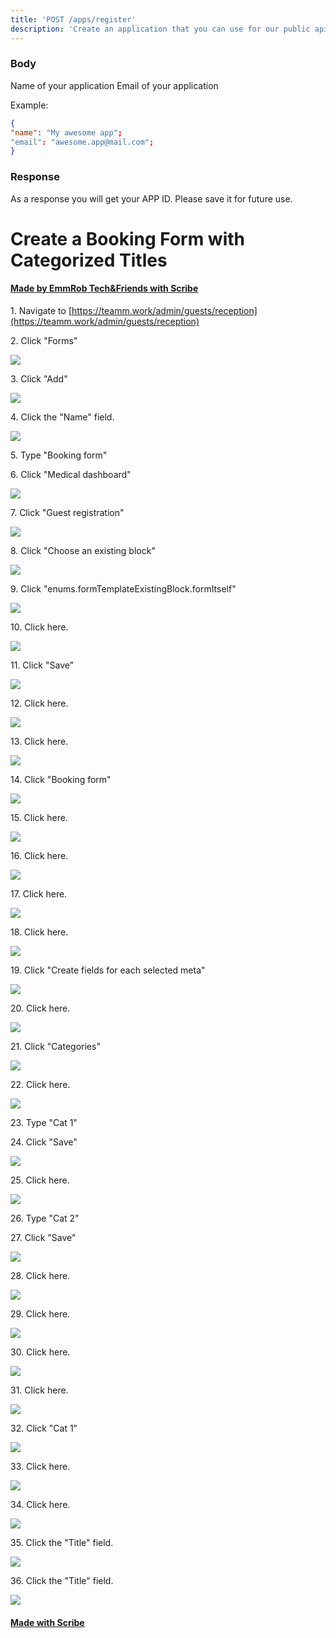 ```yaml
---
title: 'POST /apps/register'
description: 'Create an application that you can use for our public api.'
---
```



### Body

<ParamField path="name" type="string" required>
 Name of your application
</ParamField>
<ParamField path="email" type="string" required>
 Email of your application
</ParamField>

Example:
```json
{
"name": "My awesome app";
"email": "awesome.app@mail.com";
}
```


### Response

As a response you will get your APP ID. Please save it for future use.


# Create a Booking Form with Categorized Titles
#### [Made by EmmRob Tech&Friends with Scribe](https://scribehow.com/shared/Create_a_Booking_Form_with_Categorized_Titles__gN0k4jAnQ4a-V7oZDQWoaQ)


1\. Navigate to [https://teamm.work/admin/guests/reception](https://teamm.work/admin/guests/reception)


2\. Click "Forms"

![](https://ajeuwbhvhr.cloudimg.io/colony-recorder.s3.amazonaws.com/files/2024-05-21/03b42046-9a5d-4504-8443-05167c05a5f4/ascreenshot.jpeg?tl_px=0,549&br_px=1719,1510&force_format=png&width=1120.0&wat=1&wat_opacity=1&wat_gravity=northwest&wat_url=https://colony-recorder.s3.amazonaws.com/images/watermarks/0EA5E9_standard.png&wat_pad=92,276)


3\. Click "Add"

![](https://ajeuwbhvhr.cloudimg.io/colony-recorder.s3.amazonaws.com/files/2024-05-21/c64a33e2-ded6-4053-b367-2bc068b63ec3/ascreenshot.jpeg?tl_px=1290,0&br_px=2666,769&force_format=png&width=1120.0&wat=1&wat_opacity=1&wat_gravity=northwest&wat_url=https://colony-recorder.s3.amazonaws.com/images/watermarks/0EA5E9_standard.png&wat_pad=968,60)


4\. Click the "Name" field.

![](https://ajeuwbhvhr.cloudimg.io/colony-recorder.s3.amazonaws.com/files/2024-05-21/95d1637f-b664-4c29-8a30-16f187ee9815/ascreenshot.jpeg?tl_px=252,0&br_px=1972,961&force_format=png&width=1120.0&wat=1&wat_opacity=1&wat_gravity=northwest&wat_url=https://colony-recorder.s3.amazonaws.com/images/watermarks/0EA5E9_standard.png&wat_pad=524,263)


5\. Type "Booking form"


6\. Click "Medical dashboard"

![](https://ajeuwbhvhr.cloudimg.io/colony-recorder.s3.amazonaws.com/files/2024-05-21/071d4872-0993-48a7-9a5b-568cd7c759f9/ascreenshot.jpeg?tl_px=92,423&br_px=1811,1384&force_format=png&width=1120.0&wat=1&wat_opacity=1&wat_gravity=northwest&wat_url=https://colony-recorder.s3.amazonaws.com/images/watermarks/0EA5E9_standard.png&wat_pad=524,276)


7\. Click "Guest registration"

![](https://ajeuwbhvhr.cloudimg.io/colony-recorder.s3.amazonaws.com/files/2024-05-21/968abbde-b212-4634-b689-2114d2e89780/ascreenshot.jpeg?tl_px=86,525&br_px=1805,1486&force_format=png&width=1120.0&wat=1&wat_opacity=1&wat_gravity=northwest&wat_url=https://colony-recorder.s3.amazonaws.com/images/watermarks/0EA5E9_standard.png&wat_pad=524,276)


8\. Click "Choose an existing block"

![](https://ajeuwbhvhr.cloudimg.io/colony-recorder.s3.amazonaws.com/files/2024-05-21/be6abc05-748a-445b-9d16-b535a90590d6/ascreenshot.jpeg?tl_px=172,551&br_px=1891,1512&force_format=png&width=1120.0&wat=1&wat_opacity=1&wat_gravity=northwest&wat_url=https://colony-recorder.s3.amazonaws.com/images/watermarks/0EA5E9_standard.png&wat_pad=524,277)


9\. Click "enums.formTemplateExistingBlock.formItself"

![](https://ajeuwbhvhr.cloudimg.io/colony-recorder.s3.amazonaws.com/files/2024-05-21/7fc29fdb-6432-412f-a30a-8cea9ee300fc/ascreenshot.jpeg?tl_px=164,651&br_px=1883,1612&force_format=png&width=1120.0&wat=1&wat_opacity=1&wat_gravity=northwest&wat_url=https://colony-recorder.s3.amazonaws.com/images/watermarks/0EA5E9_standard.png&wat_pad=524,276)


10\. Click here.

![](https://ajeuwbhvhr.cloudimg.io/colony-recorder.s3.amazonaws.com/files/2024-05-21/21161520-e46d-4a17-b676-e4b2051d6dad/ascreenshot.jpeg?tl_px=510,493&br_px=2230,1454&force_format=png&width=1120.0&wat=1&wat_opacity=1&wat_gravity=northwest&wat_url=https://colony-recorder.s3.amazonaws.com/images/watermarks/0EA5E9_standard.png&wat_pad=524,277)


11\. Click "Save"

![](https://ajeuwbhvhr.cloudimg.io/colony-recorder.s3.amazonaws.com/files/2024-05-21/27412002-e7af-46bb-a960-01bdf112962a/ascreenshot.jpeg?tl_px=946,784&br_px=2666,1746&force_format=png&width=1120.0&wat=1&wat_opacity=1&wat_gravity=northwest&wat_url=https://colony-recorder.s3.amazonaws.com/images/watermarks/0EA5E9_standard.png&wat_pad=647,412)


12\. Click here.

![](https://ajeuwbhvhr.cloudimg.io/colony-recorder.s3.amazonaws.com/files/2024-05-21/18f0622c-e54e-4575-81ed-167f5685176f/ascreenshot.jpeg?tl_px=0,0&br_px=1719,961&force_format=png&width=1120.0&wat=1&wat_opacity=1&wat_gravity=northwest&wat_url=https://colony-recorder.s3.amazonaws.com/images/watermarks/0EA5E9_standard.png&wat_pad=322,253)


13\. Click here.

![](https://ajeuwbhvhr.cloudimg.io/colony-recorder.s3.amazonaws.com/files/2024-05-21/742be59a-5473-4661-840f-6d6c0ed68e70/ascreenshot.jpeg?tl_px=0,0&br_px=1719,961&force_format=png&width=1120.0&wat=1&wat_opacity=1&wat_gravity=northwest&wat_url=https://colony-recorder.s3.amazonaws.com/images/watermarks/0EA5E9_standard.png&wat_pad=453,262)


14\. Click "Booking form"

![](https://ajeuwbhvhr.cloudimg.io/colony-recorder.s3.amazonaws.com/files/2024-05-21/d7035fef-0669-44fd-b166-6c3b9cc6aa07/ascreenshot.jpeg?tl_px=0,0&br_px=1719,961&force_format=png&width=1120.0&wat=1&wat_opacity=1&wat_gravity=northwest&wat_url=https://colony-recorder.s3.amazonaws.com/images/watermarks/0EA5E9_standard.png&wat_pad=444,260)


15\. Click here.

![](https://ajeuwbhvhr.cloudimg.io/colony-recorder.s3.amazonaws.com/files/2024-05-21/51ec38dd-bc0a-4abe-af3e-5bab5ce18271/ascreenshot.jpeg?tl_px=334,0&br_px=2054,961&force_format=png&width=1120.0&wat=1&wat_opacity=1&wat_gravity=northwest&wat_url=https://colony-recorder.s3.amazonaws.com/images/watermarks/0EA5E9_standard.png&wat_pad=524,241)


16\. Click here.

![](https://ajeuwbhvhr.cloudimg.io/colony-recorder.s3.amazonaws.com/files/2024-05-21/6aefaa8b-af1b-445e-886c-b8a442fd5b6d/ascreenshot.jpeg?tl_px=120,0&br_px=1840,961&force_format=png&width=1120.0&wat=1&wat_opacity=1&wat_gravity=northwest&wat_url=https://colony-recorder.s3.amazonaws.com/images/watermarks/0EA5E9_standard.png&wat_pad=524,206)


17\. Click here.

![](https://ajeuwbhvhr.cloudimg.io/colony-recorder.s3.amazonaws.com/files/2024-05-21/b6ca5724-54db-4774-b1c0-d70779bc4de7/ascreenshot.jpeg?tl_px=0,71&br_px=1719,1032&force_format=png&width=1120.0&wat=1&wat_opacity=1&wat_gravity=northwest&wat_url=https://colony-recorder.s3.amazonaws.com/images/watermarks/0EA5E9_standard.png&wat_pad=474,277)


18\. Click here.

![](https://ajeuwbhvhr.cloudimg.io/colony-recorder.s3.amazonaws.com/files/2024-05-21/de1bd30d-3cab-4059-bee5-b214f0d59933/ascreenshot.jpeg?tl_px=832,145&br_px=2552,1106&force_format=png&width=1120.0&wat=1&wat_opacity=1&wat_gravity=northwest&wat_url=https://colony-recorder.s3.amazonaws.com/images/watermarks/0EA5E9_standard.png&wat_pad=524,277)


19\. Click "Create fields for each selected meta"

![](https://ajeuwbhvhr.cloudimg.io/colony-recorder.s3.amazonaws.com/files/2024-05-21/1ae09253-fa50-42ce-9734-5cad040c4cc6/ascreenshot.jpeg?tl_px=859,0&br_px=2579,961&force_format=png&width=1120.0&wat=1&wat_opacity=1&wat_gravity=northwest&wat_url=https://colony-recorder.s3.amazonaws.com/images/watermarks/0EA5E9_standard.png&wat_pad=524,259)


20\. Click here.

![](https://ajeuwbhvhr.cloudimg.io/colony-recorder.s3.amazonaws.com/files/2024-05-21/09746cca-1243-4cc9-9d6c-072d59b399cb/ascreenshot.jpeg?tl_px=0,37&br_px=1719,998&force_format=png&width=1120.0&wat=1&wat_opacity=1&wat_gravity=northwest&wat_url=https://colony-recorder.s3.amazonaws.com/images/watermarks/0EA5E9_standard.png&wat_pad=283,276)


21\. Click "Categories"

![](https://ajeuwbhvhr.cloudimg.io/colony-recorder.s3.amazonaws.com/files/2024-05-21/adcfdd47-380a-4006-b9dd-7039f160eb77/ascreenshot.jpeg?tl_px=946,0&br_px=2666,961&force_format=png&width=1120.0&wat=1&wat_opacity=1&wat_gravity=northwest&wat_url=https://colony-recorder.s3.amazonaws.com/images/watermarks/0EA5E9_standard.png&wat_pad=832,18)


22\. Click here.

![](https://ajeuwbhvhr.cloudimg.io/colony-recorder.s3.amazonaws.com/files/2024-05-21/83bc9c40-a951-4839-b68d-20494ed58a5c/ascreenshot.jpeg?tl_px=946,0&br_px=2666,961&force_format=png&width=1120.0&wat=1&wat_opacity=1&wat_gravity=northwest&wat_url=https://colony-recorder.s3.amazonaws.com/images/watermarks/0EA5E9_standard.png&wat_pad=892,116)


23\. Type "Cat 1"


24\. Click "Save"

![](https://ajeuwbhvhr.cloudimg.io/colony-recorder.s3.amazonaws.com/files/2024-05-21/356b1a0c-840a-4883-91ae-746cf3fc33c9/ascreenshot.jpeg?tl_px=946,637&br_px=2666,1598&force_format=png&width=1120.0&wat=1&wat_opacity=1&wat_gravity=northwest&wat_url=https://colony-recorder.s3.amazonaws.com/images/watermarks/0EA5E9_standard.png&wat_pad=673,277)


25\. Click here.

![](https://ajeuwbhvhr.cloudimg.io/colony-recorder.s3.amazonaws.com/files/2024-05-21/84439071-bd5b-4541-a097-9c7858eaec83/ascreenshot.jpeg?tl_px=946,0&br_px=2666,961&force_format=png&width=1120.0&wat=1&wat_opacity=1&wat_gravity=northwest&wat_url=https://colony-recorder.s3.amazonaws.com/images/watermarks/0EA5E9_standard.png&wat_pad=892,122)


26\. Type "Cat 2"


27\. Click "Save"

![](https://ajeuwbhvhr.cloudimg.io/colony-recorder.s3.amazonaws.com/files/2024-05-21/e0512cec-f980-4f99-ade1-bec2effe8473/ascreenshot.jpeg?tl_px=946,673&br_px=2666,1634&force_format=png&width=1120.0&wat=1&wat_opacity=1&wat_gravity=northwest&wat_url=https://colony-recorder.s3.amazonaws.com/images/watermarks/0EA5E9_standard.png&wat_pad=662,277)


28\. Click here.

![](https://ajeuwbhvhr.cloudimg.io/colony-recorder.s3.amazonaws.com/files/2024-05-21/73b04b45-ada2-4ac0-9983-fdfa26aa3770/ascreenshot.jpeg?tl_px=0,37&br_px=1719,998&force_format=png&width=1120.0&wat=1&wat_opacity=1&wat_gravity=northwest&wat_url=https://colony-recorder.s3.amazonaws.com/images/watermarks/0EA5E9_standard.png&wat_pad=483,276)


29\. Click here.

![](https://ajeuwbhvhr.cloudimg.io/colony-recorder.s3.amazonaws.com/files/2024-05-21/6f6085bb-6570-4b7a-a369-e6523089d3b0/ascreenshot.jpeg?tl_px=0,739&br_px=1719,1700&force_format=png&width=1120.0&wat=1&wat_opacity=1&wat_gravity=northwest&wat_url=https://colony-recorder.s3.amazonaws.com/images/watermarks/0EA5E9_standard.png&wat_pad=483,277)


30\. Click here.

![](https://ajeuwbhvhr.cloudimg.io/colony-recorder.s3.amazonaws.com/files/2024-05-21/d68dc1f1-11f1-493b-9b03-f89ffc620519/ascreenshot.jpeg?tl_px=0,107&br_px=1719,1068&force_format=png&width=1120.0&wat=1&wat_opacity=1&wat_gravity=northwest&wat_url=https://colony-recorder.s3.amazonaws.com/images/watermarks/0EA5E9_standard.png&wat_pad=440,277)


31\. Click here.

![](https://ajeuwbhvhr.cloudimg.io/colony-recorder.s3.amazonaws.com/files/2024-05-21/564b535a-3ee1-43a6-9874-3ae7692c0ed0/ascreenshot.jpeg?tl_px=0,273&br_px=1719,1234&force_format=png&width=1120.0&wat=1&wat_opacity=1&wat_gravity=northwest&wat_url=https://colony-recorder.s3.amazonaws.com/images/watermarks/0EA5E9_standard.png&wat_pad=257,276)


32\. Click "Cat 1"

![](https://ajeuwbhvhr.cloudimg.io/colony-recorder.s3.amazonaws.com/files/2024-05-21/fb11c6f5-c664-4c8b-b1a5-22cc77077e59/ascreenshot.jpeg?tl_px=741,0&br_px=2461,961&force_format=png&width=1120.0&wat=1&wat_opacity=1&wat_gravity=northwest&wat_url=https://colony-recorder.s3.amazonaws.com/images/watermarks/0EA5E9_standard.png&wat_pad=524,155)


33\. Click here.

![](https://ajeuwbhvhr.cloudimg.io/colony-recorder.s3.amazonaws.com/files/2024-05-21/65f5c384-b180-42ea-b34b-1d9a1a95f64d/ascreenshot.jpeg?tl_px=550,0&br_px=2270,961&force_format=png&width=1120.0&wat=1&wat_opacity=1&wat_gravity=northwest&wat_url=https://colony-recorder.s3.amazonaws.com/images/watermarks/0EA5E9_standard.png&wat_pad=524,241)


34\. Click here.

![](https://ajeuwbhvhr.cloudimg.io/colony-recorder.s3.amazonaws.com/files/2024-05-21/ccab567b-63af-4bb9-a43a-65211b516452/ascreenshot.jpeg?tl_px=890,127&br_px=2610,1088&force_format=png&width=1120.0&wat=1&wat_opacity=1&wat_gravity=northwest&wat_url=https://colony-recorder.s3.amazonaws.com/images/watermarks/0EA5E9_standard.png&wat_pad=524,277)


35\. Click the "Title" field.

![](https://ajeuwbhvhr.cloudimg.io/colony-recorder.s3.amazonaws.com/files/2024-05-21/d8a5f813-109e-42a0-b311-85fd7babc4f1/ascreenshot.jpeg?tl_px=906,111&br_px=2626,1072&force_format=png&width=1120.0&wat=1&wat_opacity=1&wat_gravity=northwest&wat_url=https://colony-recorder.s3.amazonaws.com/images/watermarks/0EA5E9_standard.png&wat_pad=524,277)


36\. Click the "Title" field.

![](https://ajeuwbhvhr.cloudimg.io/colony-recorder.s3.amazonaws.com/files/2024-05-21/010e93df-ee42-493f-b52f-c59c4a12b626/ascreenshot.jpeg?tl_px=906,111&br_px=2626,1072&force_format=png&width=1120.0&wat=1&wat_opacity=1&wat_gravity=northwest&wat_url=https://colony-recorder.s3.amazonaws.com/images/watermarks/0EA5E9_standard.png&wat_pad=524,277)
#### [Made with Scribe](https://scribehow.com/shared/Create_a_Booking_Form_with_Categorized_Titles__gN0k4jAnQ4a-V7oZDQWoaQ)


